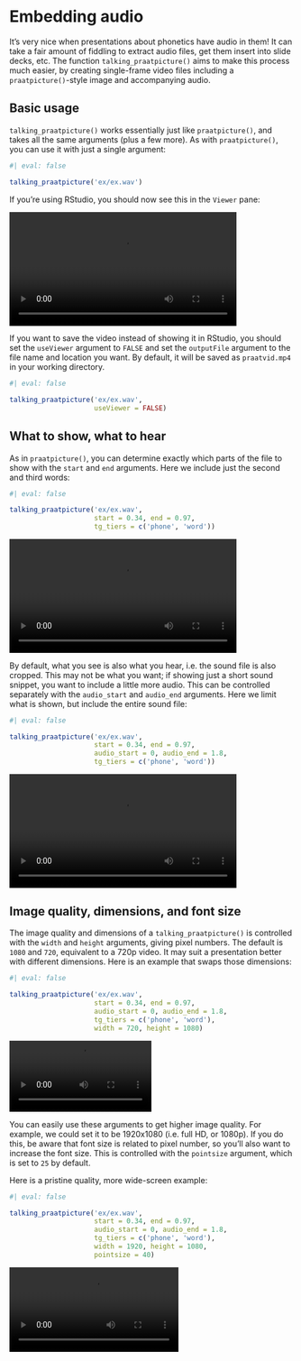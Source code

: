 # Embedding audio

It's very nice when presentations about phonetics have audio in them! It can take a fair amount of fiddling to extract audio files, get them insert into slide decks, etc. The function `talking_praatpicture()` aims to make this process much easier, by creating single-frame video files including a `praatpicture()`-style image and accompanying audio.

## Basic usage

`talking_praatpicture()` works essentially just like `praatpicture()`, and takes all the same arguments (plus a few more). As with `praatpicture()`, you can use it with just a single argument:

```r
#| eval: false

talking_praatpicture('ex/ex.wav')
```

If you're using RStudio, you should now see this in the `Viewer` pane:

![](img/talkingPP_basic.mp4){width=80% fig-align='center'}

If you want to save the video instead of showing it in RStudio, you should set the `useViewer` argument to `FALSE` and set the `outputFile` argument to the file name and location you want. By default, it will be saved as `praatvid.mp4` in your working directory.

```r
#| eval: false

talking_praatpicture('ex/ex.wav',
                     useViewer = FALSE)
```

## What to show, what to hear

As in `praatpicture()`, you can determine exactly which parts of the file to show with the `start` and `end` arguments. Here we include just the second and third words:

```r
#| eval: false

talking_praatpicture('ex/ex.wav',
                     start = 0.34, end = 0.97,
                     tg_tiers = c('phone', 'word'))
```

![](img/talkingPP_shorter.mp4){width=80% fig-align='center'}

By default, what you see is also what you hear, i.e. the sound file is also cropped. This may not be what you want; if showing just a short sound snippet, you want to include a little more audio. This can be controlled separately with the `audio_start` and `audio_end` arguments. Here we limit what is shown, but include the entire sound file:

```r
#| eval: false

talking_praatpicture('ex/ex.wav',
                     start = 0.34, end = 0.97,
                     audio_start = 0, audio_end = 1.8,
                     tg_tiers = c('phone', 'word'))
```

![](img/talkingPP_moreaudio.mp4){width=80% fig-align='center'}

## Image quality, dimensions, and font size {#sec-video-qual}

The image quality and dimensions of a `talking_praatpicture()` is controlled with the `width` and `height` arguments, giving pixel numbers. The default is `1080` and `720`, equivalent to a 720p video. It may suit a presentation better with different dimensions. Here is an example that swaps those dimensions:

```r
#| eval: false

talking_praatpicture('ex/ex.wav',
                     start = 0.34, end = 0.97,
                     audio_start = 0, audio_end = 1.8,
                     tg_tiers = c('phone', 'word'),
                     width = 720, height = 1080)
```

![](img/talkingPP_nowide.mp4){width=50% fig-align='center'}

You can easily use these arguments to get higher image quality. For example, we could set it to be 1920x1080 (i.e. full HD, or 1080p). If you do this, be aware that font size is related to pixel number, so you'll also want to increase the font size. This is controlled with the `pointsize` argument, which is set to `25` by default.

Here is a pristine quality, more wide-screen example:

```r
#| eval: false

talking_praatpicture('ex/ex.wav',
                     start = 0.34, end = 0.97,
                     audio_start = 0, audio_end = 1.8,
                     tg_tiers = c('phone', 'word'),
                     width = 1920, height = 1080,
                     pointsize = 40)
```

![](img/talkingPP_pristine.mp4){fig-align='center'}
